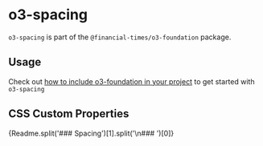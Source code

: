
<Meta title="Core/Professional/o3-foundation/o3-spacing/Readme" />

# o3-spacing

`o3-spacing` is part of the `@financial-times/o3-foundation` package.

## Usage

Check out [how to include o3-foundation in your project](?path=/docs/core-professional-o3-foundation-readme--jsx-documentation#usage) to get started with `o3-spacing`

## CSS Custom Properties

<Markdown>{Readme.split('### Spacing')[1].split('\n### ')[0]}</Markdown>
